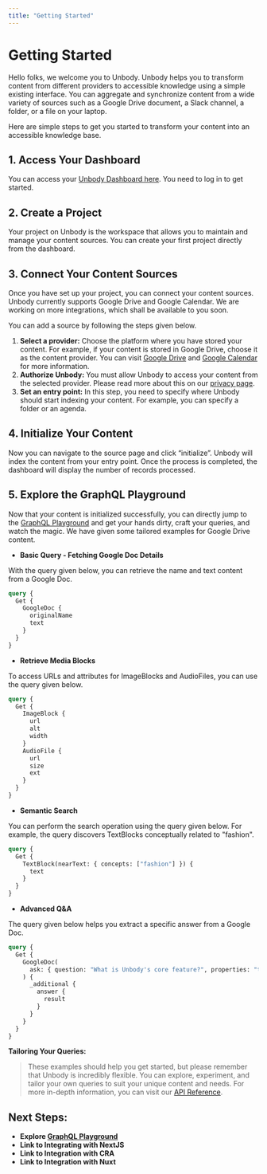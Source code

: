 ```yaml
---
title: "Getting Started"
---
```


# Getting Started

Hello folks, we welcome you to Unbody. Unbody helps you to transform content from different providers to accessible knowledge using a simple existing interface. You can aggregate and synchronize content from a wide variety of sources such as a Google Drive document, a Slack channel, a folder, or a file on your laptop.

Here are simple steps to get you started to transform your content into an accessible knowledge base.

## 1. Access Your Dashboard

You can access your [Unbody Dashboard here](https://app.unbody.io/). You need to log in to get started.

## 2. Create a Project

Your project on Unbody is the workspace that allows you to maintain and manage your content sources. You can create your first project directly from the dashboard.

## 3. Connect Your Content Sources

Once you have set up your project, you can connect your content sources. Unbody currently supports Google Drive and Google Calendar. We are working on more integrations, which shall be available to you soon.

You can add a source by following the steps given below.

1. **Select a provider:** Choose the platform where you have stored your content. For example, if your content is stored in Google Drive, choose it as the content provider. You can visit [Google Drive](Google%20Drive%2099ea14928ec1483e860c03196321a9a4.md) and [Google Calendar](Google%20Calendar%20ccc75bc1aba74a2db2bd07d7283a34fa.md) for more information.
2. **Authorize Unbody:** You must allow Unbody to access your content from the selected provider. Please read more about this on our [privacy page](https://unbody.io/privacy).
3. **Set an entry point:** In this step, you need to specify where Unbody should start indexing your content. For example, you can specify a folder or an agenda.

## 4. Initialize Your Content

Now you can navigate to the source page and click “initialize”. Unbody will index the content from your entry point. Once the process is completed, the dashboard will display the number of records processed.

## 5. Explore the GraphQL Playground

Now that your content is initialized successfully, you can directly jump to the [GraphQL Playground](https://www.apollographql.com/docs/apollo-server/v2/testing/graphql-playground/) and get your hands dirty, craft your queries, and watch the magic. We have given some tailored examples for Google Drive content.

- **Basic Query - Fetching Google Doc Details**

With the query given below, you can retrieve the name and text content from a Google Doc.

```graphql
query {
  Get {
    GoogleDoc {
      originalName
      text
    }
  }
}
```

- **Retrieve Media Blocks**

To access URLs and attributes for ImageBlocks and AudioFiles, you can use the query given below.

```graphql
query {
  Get {
    ImageBlock {
      url
      alt
      width
    }
    AudioFile {
      url
      size
      ext
    }
  }
}
```

- **Semantic Search**

You can perform the search operation using the query given below. For example, the query discovers TextBlocks conceptually related to "fashion".

```graphql
query {
  Get {
    TextBlock(nearText: { concepts: ["fashion"] }) {
      text
    }
  }
}
```

- **Advanced Q&A**

The query given below helps you extract a specific answer from a Google Doc.

```graphql
query {
  Get {
    GoogleDoc(
      ask: { question: "What is Unbody's core feature?", properties: "text" }
    ) {
      _additional {
        answer {
          result
        }
      }
    }
  }
}
```

**Tailoring Your Queries:**

> These examples should help you get started, but please remember that Unbody is incredibly flexible. You can explore, experiment, and tailor your own queries to suit your unique content and needs. For more in-depth information, you can visit our [API Reference](API%20reference%202461e452ed954382a8d1a39e3e6fb00b.md).

## **Next Steps:**

- **Explore [GraphQL Playground](https://studio.apollographql.com/sandbox/explorer/)**
- **Link to Integrating with NextJS**
- **Link to Integration with CRA**
- **Link to Integration with Nuxt**
